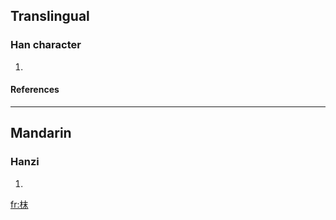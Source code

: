 ==Translingual==
===Han character===
{{Han char|rn=75|rad=木|as=05|sn=9|four=4599<sub>0</sub>|canj=木木十 (DDJ)}}
# {{defn|Han|sort=木05}}
====References====
{{Han ref|kx=0517.140|dkj=14590|hdz=21176.070|uh=67BA|ud=26554|bh=CEFE|bd=52990}}

----
==Mandarin==
===Hanzi===
{{cmn-hanzi|pin=[[duò]] (duo4), [[mò]] (mo4)|wg=to<sup>4</sup>, mo<sup>4</sup>}}
# {{defn|Mandarin}}

[[fr:枺]]